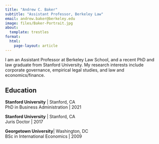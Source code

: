 ```yaml
---
title: "Andrew C. Baker"
subtitle: "Assistant Professor, Berkeley Law"
email: andrew.baker@berkeley.edu
image: files/Baker-Portrait.jpg
about:
  template: trestles
format:
  html: 
    page-layout: article
---
```


I am an Assistant Professor at Berkeley Law School, and a recent PhD and law graduate from Stanford University. My research interests include corporate governance, empirical legal studies, and law and economics/finance.

## Education

**Stanford University** \| Stanford, CA\
PhD in Business Administration \| 2021

**Stanford University** \| Stanford, CA\
Juris Doctor \| 2017

**Georgetown University**\| Washington, DC\
BSc in International Economics \| 2009
